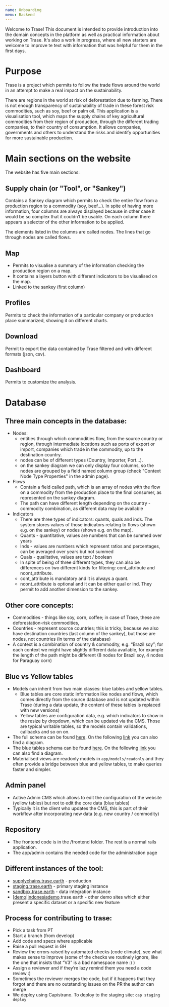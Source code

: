 ```yaml
---
name: Onboarding
menu: Backend
---
```


Welcome to Trase! This document is intended to provide introduction into the domain concepts in the platform as well as practical information about working on Trase. It's also a work in progress, where all new starters are welcome to improve te text with information that was helpful for them in the first days.

# Purpose
Trase is a project which permits to follow the trade flows around the world in an attempt to make a real impact on the sustainability.

There are regions in the world at risk of deforestation due to farming. There is not enough transparency of sustainability of trade in these forest risk commodities, such as soy, beef or palm oil. This application is a visualisation tool, which maps the supply chains of key agricultural commodities from their region of production, through the different trading companies, to their country of consumption. It allows companies, governments and others to understand the risks and identify opportunities for more sustainable production.

# Main sections on the website

The website has five main sections:

## Supply chain (or "Tool", or "Sankey")

Contains a Sankey diagram which permits to check the entire flow from a production region to a commodity (soy, beef...). In spite of having more information, four columns are always displayed because in other case it would be so complex that it couldn’t be usable. On each column there appears a selector of the other information to be applied.

The elements listed in the columns are called nodes. The lines that go through nodes are called flows.

## Map

- Permits to visualise a summary of the information checking the production region on a map.
- It contains a layers button with different indicators to be visualised on the map.
- Linked to the sankey (first column)

## Profiles

Permits to check the information of a particular company or production place summarized, showing it on different charts.


## Download

Permit to export the data contained by Trase filtered and with different formats (json, csv).

## Dashboard

Permits to customize the analysis.

# Database

## Three main concepts in the database:
- Nodes:
    * entities through which commodities flow, from the source country or region, through intermediate locations such as ports of export or import, companies which trade in the commodity, up to the destination country.
    * nodes can be of different types (Country, Importer, Port…).
    * on the sankey diagram we can only display four columns, so the nodes are grouped by a field named column group (check "Context Node Type Properties" in the admin page).
- Flows
    * Contain a field called path, which is an array of nodes with the flow on a commodity from the production place to the final consumer, as represented on the sankey diagram.
    * The path can have different length depending on the country - commodity combination, as different data may be available
- Indicators
    * There are three types of indicators: quants, quals and inds. The system stores values of those indicators relating to flows (shown e.g. on the sankey) or nodes (shown e.g. on the map).
    * Quants - quantitative, values are numbers that can be summed over years
    * Inds - values are numbers which represent ratios and percentages, can be averaged over years but not summed
    * Quals - qualitative, values are text / boolean
    * In spite of being of three different types, they can also be differences on two different kinds for filtering: cont_attribute and ncont_attribute.
    * cont_attribute is mandatory and it is always a quant.
    * ncont_attribute is optional and it can be either qual or ind. They permit to add another dimension to the sankey.

## Other core concepts:
- Commodities - things like soy, corn, coffee; in case of Trase, these are deforestation-risk commodities,
- Countries - represent source countries; this is tricky, because we also have destination countries (last column of the sankey), but those are nodes, not countries (in terms of the database)
- A context is a combination of country & commodity, e.g. “Brazil soy”; for each context we might have slightly different data available, for example the length of the path might be different (8 nodes for Brazil soy, 4 nodes for Paraguay corn)

## Blue vs Yellow tables
- Models can inherit from two main classes: blue tables and yellow tables.
    * Blue tables are core static information like nodes and flows, which comes directly from the source database and is not updated within Trase (during a data update, the content of these tables is replaced with new versions)
    * Yellow tables are configuration data, e.g. which indicators to show in the resize by dropdown, which can be updated via the CMS. Those are typical writable tables, so the models contain validations, callbacks and so on on.
- The full schema can be found [here](https://vizzuality.github.io/trase/db/all_tables/index.html). On the following [link](https://vizzuality.github.io/trase/all_tables/relationships.html) you can also find a diagram.
- The blue tables schema can be found [here](https://vizzuality.github.io/trase/db/blue_tables/index.html). On the following [link](https://vizzuality.github.io/trase/blue_tables/relationships.html) you can also find a diagram.
- Materialised views are readonly models in `app/models/readonly` and they often provide a bridge between blue and yellow tables, to make queries faster and simpler.

## Admin panel

- Active Admin CMS which allows to edit the configuration of the website (yellow tables) but not to edit the core data (blue tables)
- Typically it is the client who updates the CMS, this is part of their workflow after incorporating new data (e.g. new country / commodity)

## Repository
- The frontend code is in the /frontend folder. The rest is a normal rails application.
- The app/admin contains the needed code for the administration page

## Different instances of the tool:
- [supplychains.trase.earth](supplychains.trase.earth) - production
- [staging.trase.earth](staging.trase.earth) - primary staging instance
- [sandbox.trase.earth](sandbox.trase.earth) - data integration instance
- [[demo](demo.trase.earth)|[indonesiademo](indonesiademo.trase.earth).trase.earth - other demo sites which either present a specific dataset or a specific new feature

## Process for contributing to trase:
- Pick a task from PT
- Start a branch (from develop)
- Add code and specs where applicable
- Raise a pull request in GH
- Review the errors raised by automated checks (code climate), see what makes sense to improve (some of the checks we routinely ignore, like the one that insists that “V3” is a bad namespace name :) )
- Assign a reviewer and if they’re lazy remind them you need a code review :)
- Sometimes the reviewer merges the code, but if it happens that they forgot and there are no outstanding issues on the PR the author can merge
- We deploy using Capistrano. To deploy to the staging site: `cap staging deploy`
